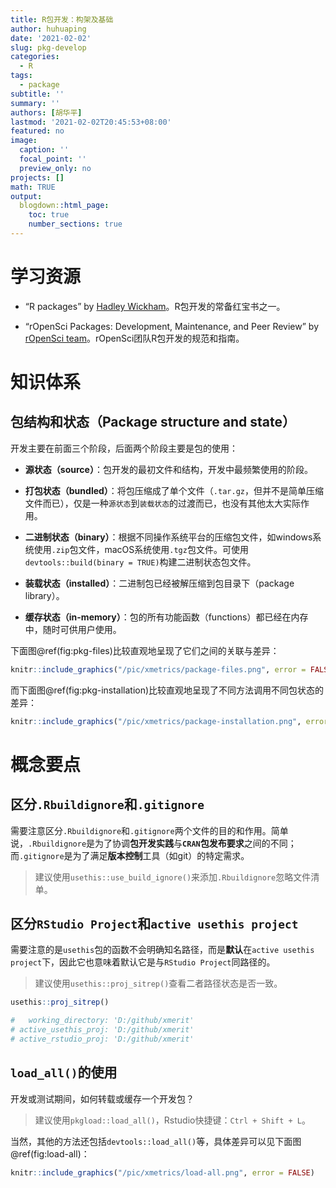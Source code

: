 ```yaml
---
title: R包开发：构架及基础
author: huhuaping
date: '2021-02-02'
slug: pkg-develop
categories:
  - R
tags:
  - package
subtitle: ''
summary: ''
authors: [胡华平]
lastmod: '2021-02-02T20:45:53+08:00'
featured: no
image:
  caption: ''
  focal_point: ''
  preview_only: no
projects: []
math: TRUE
output:
  blogdown::html_page:
    toc: true
    number_sections: true
---
```


# 学习资源

- "R packages" by [Hadley Wickham](https://r-pkgs.org/index.html)。R包开发的常备红宝书之一。

- "rOpenSci Packages: Development, Maintenance, and Peer Review" by [rOpenSci team](https://devguide.ropensci.org/index.html)。rOpenSci团队R包开发的规范和指南。

# 知识体系

## 包结构和状态（Package structure and state）

开发主要在前面三个阶段，后面两个阶段主要是包的使用：

- **源状态（source）**：包开发的最初文件和结构，开发中最频繁使用的阶段。

- **打包状态（bundled）**：将包压缩成了单个文件（`.tar.gz`，但并不是简单压缩文件而已），仅是一种`源状态`到`装载状态`的过渡而已，也没有其他太大实际作用。

- **二进制状态（binary）**：根据不同操作系统平台的压缩包文件，如windows系统使用`.zip`包文件，macOS系统使用`.tgz`包文件。可使用`devtools::build(binary = TRUE)`构建二进制状态包文件。

- **装载状态（installed）**：二进制包已经被解压缩到包目录下（package library）。

- **缓存状态（in-memory）**：包的所有功能函数（functions）都已经在内存中，随时可供用户使用。


下面图\@ref(fig:pkg-files)比较直观地呈现了它们之间的关联与差异：

```r
knitr::include_graphics("/pic/xmetrics/package-files.png", error = FALSE)
```


而下面图\@ref(fig:pkg-installation)比较直观地呈现了不同方法调用不同包状态的差异：

```r
knitr::include_graphics("/pic/xmetrics/package-installation.png", error = FALSE)
```

# 概念要点

## 区分`.Rbuildignore`和`.gitignore`

需要注意区分`.Rbuildignore`和`.gitignore`两个文件的目的和作用。简单说，`.Rbuildignore`是为了协调**包开发实践**与**`CRAN`包发布要求**之间的不同；而`.gitignore`是为了满足**版本控制**工具（如git）的特定需求。

> 建议使用`usethis::use_build_ignore()`来添加`.Rbuildignore`忽略文件清单。


## 区分`RStudio Project`和`active usethis project`

需要注意的是`usethis`包的函数不会明确知名路径，而是**默认**在`active usethis project`下，因此它也意味着默认它是与`RStudio Project`同路径的。

> 建议使用`usethis::proj_sitrep()`查看二者路径状态是否一致。

```r
usethis::proj_sitrep()

#   working_directory: 'D:/github/xmerit'
# active_usethis_proj: 'D:/github/xmerit'
# active_rstudio_proj: 'D:/github/xmerit'
```

## `load_all()`的使用

开发或测试期间，如何转载或缓存一个开发包？

> 建议使用`pkgload::load_all()`，Rstudio快捷键：`Ctrl + Shift + L`。

当然，其他的方法还包括`devtools::load_all()`等，具体差异可以见下面图\@ref(fig:load-all)：

```r
knitr::include_graphics("/pic/xmetrics/load-all.png", error = FALSE)
```
